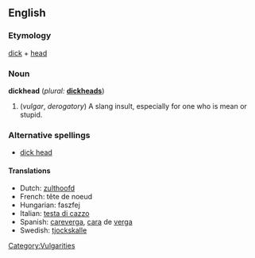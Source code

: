 ==English==

===Etymology===
[[dick]] + [[head]]

===Noun===
'''dickhead'''  (''plural:'' '''[[dickheads]]''')
# (''vulgar'', ''derogatory'') A slang insult, especially for one who is mean or stupid.

===Alternative spellings===
*[[dick head]]

====Translations====
*Dutch: [[zulthoofd]]
*French: tête de noeud
*Hungarian: faszfej
*Italian: [[testa di cazzo]]
*Spanish: [[careverga]], [[cara]] de [[verga]]
*Swedish: [[tjockskalle]] {{c}}

[[Category:Vulgarities]]